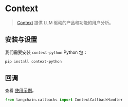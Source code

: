 # Context

>[Context](https://context.ai/) 提供 LLM 驱动的产品和功能的用户分析。

## 安装与设置

我们需要安装 `context-python` Python 包：

```bash
pip install context-python
```

## 回调

查看 [使用示例](/docs/integrations/callbacks/context)。

```python
from langchain.callbacks import ContextCallbackHandler
```